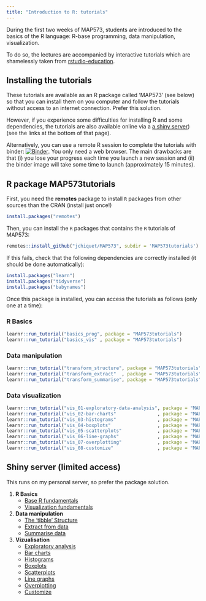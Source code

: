 ```yaml
---
title: "Introduction to R: tutorials"
---
```


During the first two weeks of MAP573, students are introduced to the basics of the R language: R-base programming, data manipulation, visualization.

To do so, the lectures are accompanied by interactive tutorials which are shamelessly taken from [rstudio-education](https://rstudio.cloud/learn/primers).

## Installing the tutorials

These tutorials are available as an R package called 'MAP573' (see below) so that you can install them on you computer and follow the tutorials without access to an internet connection. Prefer this solution.

However, if you experience some difficulties for installing R and some dependencies, the tutorials are also available online via a [a shiny server](http://shiny.cremeriefamily.info)) (see the links at the bottom of that page).

Alternatively, you can use a remote R session to complete the tutorials with binder: [![Binder](https://mybinder.org/badge_logo.svg)](https://mybinder.org/v2/gh/jchiquet/MAP573/master?urlpath=rstudio). You only need a web browser. The main drawbacks are that (i) you lose your progress each time you launch a new session and (ii) the binder image will take some time to launch (approximately 15 minutes).

## R package MAP573tutorials

First, you need the **remotes** package to install `R` packages from other sources than the CRAN (install just once!)

```r
install.packages("remotes")
```

Then, you can install the `R` packages that contains the `R` tutorials of MAP573:

```r
remotes::install_github("jchiquet/MAP573", subdir = 'MAP573tutorials')
```

If this fails, check that the following dependencies are correctly installed (it should be done automatically):
```r
install.packages("learn")
install.packages("tidyverse")
install.packages("babynames")
```

Once this package is installed, you can access the tutorials as follows (only one at a time):

### R Basics

```r
learnr::run_tutorial("basics_prog", package = "MAP573tutorials")
learnr::run_tutorial("basics_vis" , package = "MAP573tutorials")
```

### Data manipulation

```r
learnr::run_tutorial("transform_structure", package = "MAP573tutorials")
learnr::run_tutorial("transform_extract"  , package = "MAP573tutorials")
learnr::run_tutorial("transform_summarise", package = "MAP573tutorials")
```

### Data visualization

```r
learnr::run_tutorial("vis_01-exploratory-data-analysis", package = "MAP573tutorials")
learnr::run_tutorial("vis_02-bar-charts"               , package = "MAP573tutorials")
learnr::run_tutorial("vis_03-histograms"               , package = "MAP573tutorials")
learnr::run_tutorial("vis_04-boxplots"                 , package = "MAP573tutorials")
learnr::run_tutorial("vis_05-scatterplots"             , package = "MAP573tutorials")
learnr::run_tutorial("vis_06-line-graphs"              , package = "MAP573tutorials")
learnr::run_tutorial("vis_07-overplotting"             , package = "MAP573tutorials")
learnr::run_tutorial("vis_08-customize"                , package = "MAP573tutorials")
```

## Shiny server (limited access)

This runs on my personal server, so prefer the package solution.

  1. **R Basics**
        - [Base R fundamentals](http://cremeriefamily.info:8080/MAP573/basics_prog)
        - [Visualization fundamentals](http://cremeriefamily.info:8080/MAP573/basics_vis)
  2. **Data manipulation**
        - [The 'tibble' Structure](http://cremeriefamily.info:8080/MAP573/transform_structure)
        - [Extract from data](http://cremeriefamily.info:8080/MAP573/transform_extract)
        - [Summarise data](http://cremeriefamily.info:8080/MAP573/transform_summarise)
  3. **Vizualisation**
        - [Exploratory analysis](http://cremeriefamily.info:8080/MAP573/vis_01-exploratory-data-analysis)
        - [Bar charts](http://cremeriefamily.info:8080/MAP573/vis_02-bar-charts)
        - [Histograms](http://cremeriefamily.info:8080/MAP573/vis_03-histograms)
        - [Boxplots](http://cremeriefamily.info:8080/MAP573/vis_04-boxplots)
        - [Scatterplots](http://cremeriefamily.info:8080/MAP573/vis_05-scatterplots)
        - [Line graphs](http://cremeriefamily.info:8080/MAP573/vis_06-line-graphs)
        - [Overplotting](http://cremeriefamily.info:8080/MAP573/vis_07-overplotting)
        - [Customize](http://cremeriefamily.info:8080/MAP573/vis_08-customize)

